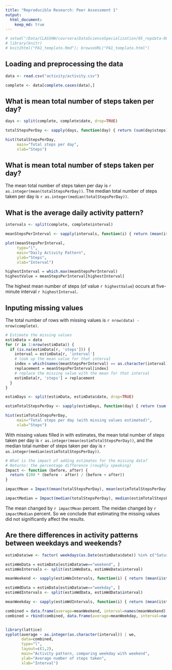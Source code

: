 ```yaml
---
title: "Reproducible Research: Peer Assessment 1"
output: 
  html_document:
    keep_md: true
---
```


```r
# setwd("/Data/CLASSHW/coursera/DataScienceSpecialization/05_repdata-008-hws/peer01/RepData_PeerAssessment1")
# library(knitr)
# knit2html("PA1_template.Rmd"); browseURL("PA1_template.html")
```

## Loading and preprocessing the data
```r
data <- read.csv("activity/activity.csv")

complete <- data[complete.cases(data),]
```

## What is mean total number of steps taken per day?
```r
days <- split(complete, complete$date, drop=TRUE)

totalStepsPerDay <- sapply(days, function(day) { return (sum(day$steps)) } )
```

```r
hist(totalStepsPerDay,
     main="Total steps per day",
     xlab="Steps")
```

## What is mean total number of steps taken per day?
The mean total number of steps taken per day is
`r as.integer(mean(totalStepsPerDay))`.
The median total number of steps taken per day is
`r as.integer(median(totalStepsPerDay))`.


## What is the average daily activity pattern?

```r
intervals <- split(complete, complete$interval)

meanStepsPerInterval <- sapply(intervals, function(i) { return (mean(i$steps)) } )
```


```r
plot(meanStepsPerInterval,
     type="l",
     main="Daily Activity Pattern",
     ylab="Steps",
     xlab="Interval")

highestInterval = which.max(meanStepsPerInterval)
highestValue = meanStepsPerInterval[highestInterval]
```

The highest mean number of steps (of value `r highestValue`) occurs at five-minute interval `r highestInterval`.

## Inputing missing values
The total number of rows with missing values is
`r nrow(data) - nrow(complete)`.

```r
# Estimate the missing values
estimData = data
for (r in 1:nrow(estimData)) {
  if (is.na(estimData[r, 'steps'])) {
    interval = estimData[r, 'interval']
    # look up the mean value for that interval
    index = which(names(meanStepsPerInterval) == as.character(interval))
    replacement = meanStepsPerInterval[index]
    # replace the missing value with the mean for that interval
    estimData[r, 'steps'] = replacement
  }
}
```

```r
estimDays <- split(estimData, estimData$date, drop=TRUE)

estimTotalStepsPerDay <- sapply(estimDays, function(day) { return (sum(day$steps)) } )
```

```r
hist(estimTotalStepsPerDay,
     main="Total steps per day (with missing values estimated)",
     xlab="Steps")
```

With missing values filled in with estimates,
the mean total number of steps taken per day is
`r as.integer(mean(estimTotalStepsPerDay))`,
and the median total number of steps taken per day is
`r as.integer(median(estimTotalStepsPerDay))`.

```r
# What is the impact of adding estimates for the missing data?
# Returns: the percentage difference (roughly speaking)
Impact <- function (before, after) {
  return (200 * (before - after) / (before + after))
}

impactMean = Impact(mean(totalStepsPerDay), mean(estimTotalStepsPerDay))

impactMedian = Impact(median(totalStepsPerDay), median(estimTotalStepsPerDay))
```

The mean   changed by `r impactMean` percent.
The meidan changed by `r impactMedian` percent.
So we conclude that estimating the missing values did not significantly affect the results.

## Are there differences in activity patterns between weekdays and weekends?

```r
estimData$we <- factor( weekdays(as.Date(estimData$date)) %in% c("Saturday", "Sunday"), labels=c("weekday", "weekend") )
```

```r
estimWeData = estimData[estimData$we=="weekend", ]
estimWeIntervals <- split(estimWeData, estimWeData$interval)

meanWeekend <- sapply(estimWeIntervals, function(i) { return (mean(i$steps)) } )

estimWdData = estimData[estimData$we=="weekday", ]
estimWdIntervals <- split(estimWdData, estimWdData$interval)

meanWeekday <- sapply(estimWdIntervals, function(i) { return (mean(i$steps)) } )

combined = data.frame(average=meanWeekend, interval=names(meanWeekend), we=as.factor("weekend"))
combined = rbind(combined, data.frame(average=meanWeekday, interval=names(meanWeekday), we=as.factor("weekday")))


library(lattice)
xyplot(average ~ as.integer(as.character(interval)) | we,
       data=combined,
       type="l",
       layout=c(1,2),
       main="Activity pattern, comparing weekday with weekend",
       ylab="Average number of steps taken",
       xlab="Interval")
```


